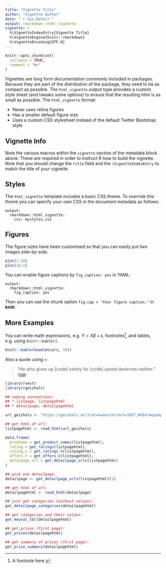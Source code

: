 ```yaml
---
title: "Vignette Title"
author: "Vignette Author"
date: "`r Sys.Date()`"
output: rmarkdown::html_vignette
vignette: >
  %\VignetteIndexEntry{Vignette Title}
  %\VignetteEngine{knitr::rmarkdown}
  %\VignetteEncoding{UTF-8}
---
```


```r
knitr::opts_chunk$set(
  collapse = TRUE,
  comment = "#>"
)
```

Vignettes are long form documentation commonly included in packages. Because they are part of the distribution of the package, they need to be as compact as possible. The `html_vignette` output type provides a custom style sheet (and tweaks some options) to ensure that the resulting html is as small as possible. The `html_vignette` format:

- Never uses retina figures
- Has a smaller default figure size
- Uses a custom CSS stylesheet instead of the default Twitter Bootstrap style

## Vignette Info

Note the various macros within the `vignette` section of the metadata block above. These are required in order to instruct R how to build the vignette. Note that you should change the `title` field and the `\VignetteIndexEntry` to match the title of your vignette.

## Styles

The `html_vignette` template includes a basic CSS theme. To override this theme you can specify your own CSS in the document metadata as follows:

    output: 
      rmarkdown::html_vignette:
        css: mystyles.css

## Figures

The figure sizes have been customised so that you can easily put two images side-by-side. 

```r
plot(1:10)
plot(10:1)
```

You can enable figure captions by `fig_caption: yes` in YAML:

    output:
      rmarkdown::html_vignette:
        fig_caption: yes

Then you can use the chunk option `fig.cap = "Your figure caption."` in **knitr**.

## More Examples

You can write math expressions, e.g. $Y = X\beta + \epsilon$, footnotes^[A footnote here.], and tables, e.g. using `knitr::kable()`.

```r
knitr::kable(head(mtcars, 10))
```

Also a quote using `>`:

> "He who gives up [code] safety for [code] speed deserves neither."
([via](https://twitter.com/hadleywickham/status/504368538874703872))

```r
library(rvest)
library(rgeizhals)

## naming conventions:
## * listpage, listpagehtml
## * detailpage, detailpagehtml

url_geizhals <- "https://geizhals.at/?cat=hwaeschtr&xf=1027_W%E4rmepumpentrockner%7E1296_10%7E1747_8%7E7641_40%7E7653_9"

## get html of url:
listpagehtml <- read_html(url_geizhals)

data.frame(
  prodname = get_product_names(listpagehtml),
  rating = get_ratings(listpagehtml),
  rating_n = get_ratings_n(listpagehtml),
  offers_n = get_offers_n(listpagehtml),
  detaipage_url = get_detailpage_urls(listpagehtml)
)

```

```r

## pick one detailpage:
detailpage <- get_detailpage_urls(listpagehtml)[1]

## get html of url:
detailpagehtml <- read_html(detailpage)

## just get categories (without values):
get_detailpage_categories(detailpagehtml)

## get categories and their values:
get_keyval_tbl(detailpagehtml)

## get prices (first page):
get_prices(detailpagehtml)

## get summary of prices (first page):
get_price_summary(detailpagehtml)


```

